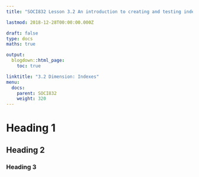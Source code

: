 ```yaml
---
title: "SOCI832 Lesson 3.2 An introduction to creating and testing indexes"

lastmod: 2018-12-28T00:00:00.000Z

draft: false
type: docs
maths: true

output:
  blogdown::html_page:
    toc: true

linktitle: "3.2 Dimension: Indexes"
menu:
  docs:
    parent: SOCI832
    weight: 320
---
```


# Heading 1

## Heading 2

### Heading 3
